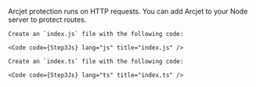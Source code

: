 
Arcjet protection runs on HTTP requests.
You can add Arcjet to your Node server to protect routes.

<SelectableContent client:load frameworkSwitcher syncKey="language">
  <Fragment slotIdx="1" slot="JS">

    Create an `index.js` file with the following code:

    <Code code={Step3Js} lang="js" title="index.js" />

  </Fragment>
  <Fragment slotIdx="2" slot="TS">

    Create an `index.ts` file with the following code:

    <Code code={Step3Js} lang="ts" title="index.ts" />

  </Fragment>
</SelectableContent>
